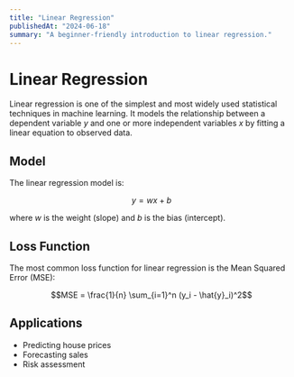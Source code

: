 ```yaml
---
title: "Linear Regression"
publishedAt: "2024-06-18"
summary: "A beginner-friendly introduction to linear regression."
---
```


# Linear Regression

Linear regression is one of the simplest and most widely used statistical techniques in machine learning. It models the relationship between a dependent variable $y$ and one or more independent variables $x$ by fitting a linear equation to observed data.

## Model

The linear regression model is:

$$y = w x + b$$

where $w$ is the weight (slope) and $b$ is the bias (intercept).

## Loss Function

The most common loss function for linear regression is the Mean Squared Error (MSE):

$$MSE = \frac{1}{n} \sum_{i=1}^n (y_i - \hat{y}_i)^2$$

## Applications

- Predicting house prices
- Forecasting sales
- Risk assessment
